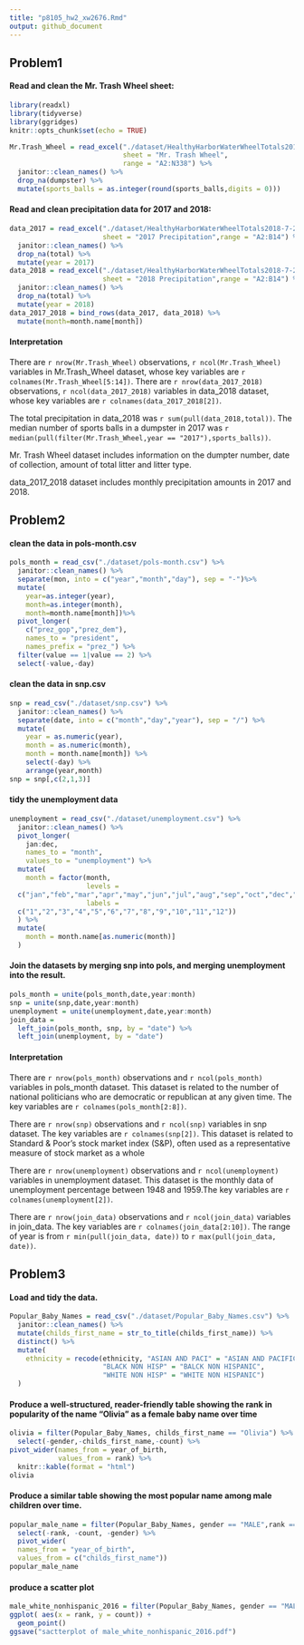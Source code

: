 ```yaml
---
title: "p8105_hw2_xw2676.Rmd"
output: github_document
---
```


## Problem1
#### Read and clean the Mr. Trash Wheel sheet:
```r
library(readxl)
library(tidyverse)
library(ggridges)
knitr::opts_chunk$set(echo = TRUE)
```
```r
Mr.Trash_Wheel = read_excel("./dataset/HealthyHarborWaterWheelTotals2018-7-28.xlsx",
                            sheet = "Mr. Trash Wheel",
                            range = "A2:N338") %>% 
  janitor::clean_names() %>% 
  drop_na(dumpster) %>%
  mutate(sports_balls = as.integer(round(sports_balls,digits = 0)))
```

#### Read and clean precipitation data for 2017 and 2018:
```r
data_2017 = read_excel("./dataset/HealthyHarborWaterWheelTotals2018-7-28.xlsx",
                       sheet = "2017 Precipitation",range = "A2:B14") %>%
  janitor::clean_names() %>% 
  drop_na(total) %>% 
  mutate(year = 2017)
data_2018 = read_excel("./dataset/HealthyHarborWaterWheelTotals2018-7-28.xlsx",
                       sheet = "2018 Precipitation",range = "A2:B14") %>%
  janitor::clean_names() %>% 
  drop_na(total) %>% 
  mutate(year = 2018)
data_2017_2018 = bind_rows(data_2017, data_2018) %>%
  mutate(month=month.name[month])
```
#### Interpretation
There are `r nrow(Mr.Trash_Wheel)` observations,  `r ncol(Mr.Trash_Wheel)` variables in Mr.Trash_Wheel dataset, whose key variables are `r colnames(Mr.Trash_Wheel[5:14])`. 
There are `r nrow(data_2017_2018)` observations,  `r ncol(data_2017_2018)` variables in data_2018 dataset, whose key variables are `r colnames(data_2017_2018[2])`. 

The total precipitation in data_2018 was `r sum(pull(data_2018,total))`.
The median number of sports balls in a dumpster in 2017 was `r median(pull(filter(Mr.Trash_Wheel,year == "2017"),sports_balls))`.

Mr. Trash Wheel dataset includes information on the dumpter number, date of collection, amount of total litter and litter type. 

data_2017_2018 dataset includes monthly precipitation amounts in 2017 and 2018.

## Problem2
#### clean the data in pols-month.csv
```r
pols_month = read_csv("./dataset/pols-month.csv") %>%
  janitor::clean_names() %>% 
  separate(mon, into = c("year","month","day"), sep = "-")%>%
  mutate(
    year=as.integer(year),
    month=as.integer(month),
    month=month.name[month])%>% 
  pivot_longer(
    c("prez_gop","prez_dem"),
    names_to = "president",
    names_prefix = "prez_") %>% 
  filter(value == 1|value == 2) %>% 
  select(-value,-day) 
```
#### clean the data in snp.csv
```r
snp = read_csv("./dataset/snp.csv") %>%
  janitor::clean_names() %>% 
  separate(date, into = c("month","day","year"), sep = "/") %>%
  mutate(
    year = as.numeric(year),
    month = as.numeric(month),
    month = month.name[month]) %>% 
    select(-day) %>% 
    arrange(year,month)
snp = snp[,c(2,1,3)]
```
#### tidy the unemployment data
```r
unemployment = read_csv("./dataset/unemployment.csv") %>%
  janitor::clean_names() %>% 
  pivot_longer(
    jan:dec,
    names_to = "month",
    values_to = "unemployment") %>% 
  mutate(
    month = factor(month, 
                   levels =
  c("jan","feb","mar","apr","may","jun","jul","aug","sep","oct","dec","nov"),
                   labels =
  c("1","2","3","4","5","6","7","8","9","10","11","12"))
  ) %>% 
  mutate(
    month = month.name[as.numeric(month)]
  )
```
#### Join the datasets by merging snp into pols, and merging unemployment into the result.
```r
pols_month = unite(pols_month,date,year:month)
snp = unite(snp,date,year:month)
unemployment = unite(unemployment,date,year:month)
join_data = 
  left_join(pols_month, snp, by = "date") %>% 
  left_join(unemployment, by = "date")
```

#### Interpretation
There are `r nrow(pols_month)` observations and `r ncol(pols_month)` variables in pols_month dataset. This dataset is related to the number of national politicians who are democratic or republican at any given time. The key variables are `r colnames(pols_month[2:8])`. 

There are `r nrow(snp)` observations and `r ncol(snp)` variables in snp dataset. The key variables are `r colnames(snp[2])`. This dataset is related to Standard & Poor’s stock market index (S&P), often used as a representative measure of stock market as a whole

There are `r nrow(unemployment)` observations and `r ncol(unemployment)` variables in unemployment dataset. This dataset is the monthly data of  unemployment percentage between 1948 and 1959.The key variables are `r colnames(unemployment[2])`. 

There are `r nrow(join_data)` observations and `r ncol(join_data)` variables in join_data. The key variables are `r colnames(join_data[2:10])`. The range of year is from `r min(pull(join_data, date))` to `r max(pull(join_data, date))`. 

## Problem3
#### Load and tidy the data. 
```r
Popular_Baby_Names = read_csv("./dataset/Popular_Baby_Names.csv") %>%
  janitor::clean_names() %>% 
  mutate(childs_first_name = str_to_title(childs_first_name)) %>% 
  distinct() %>% 
  mutate(
    ethnicity = recode(ethnicity, "ASIAN AND PACI" = "ASIAN AND PACIFIC ISLANDER",
                       "BLACK NON HISP" = "BALCK NON HISPANIC",
                       "WHITE NON HISP" = "WHITE NON HISPANIC")
  )
```

#### Produce a well-structured, reader-friendly table showing the rank in popularity of the name “Olivia” as a female baby name over time

```r
olivia = filter(Popular_Baby_Names, childs_first_name == "Olivia") %>%
  select(-gender,-childs_first_name,-count) %>% 
pivot_wider(names_from = year_of_birth,
            values_from = rank) %>% 
  knitr::kable(format = "html")
olivia
```

#### Produce a similar table showing the most popular name among male children over time.

```r
popular_male_name = filter(Popular_Baby_Names, gender == "MALE",rank == 1) %>% 
  select(-rank, -count, -gender) %>% 
  pivot_wider(
  names_from = "year_of_birth",
  values_from = c("childs_first_name"))
popular_male_name
```

#### produce a scatter plot 
```r
male_white_nonhispanic_2016 = filter(Popular_Baby_Names, gender == "MALE", ethnicity == "WHITE NON HISPANIC", year_of_birth == 2016) %>% 
ggplot( aes(x = rank, y = count)) + 
  geom_point()
ggsave("sactterplot of male_white_nonhispanic_2016.pdf")
```















